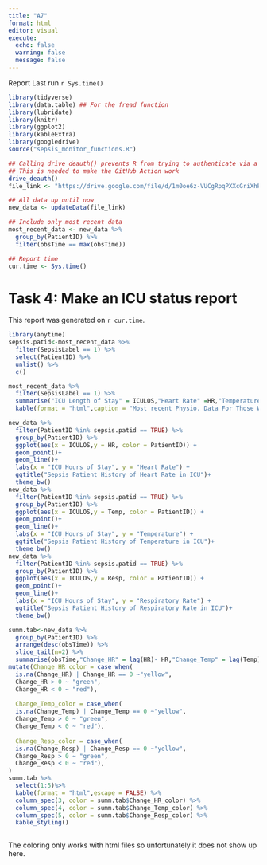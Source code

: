 ```yaml
---
title: "A7"
format: html
editor: visual
execute: 
  echo: false
  warning: false
  message: false
---
```


Report Last run `r Sys.time()`

```r
library(tidyverse)
library(data.table) ## For the fread function
library(lubridate)
library(knitr)
library(ggplot2)
library(kableExtra)
library(googledrive)
source("sepsis_monitor_functions.R")
```

```r
## Calling drive_deauth() prevents R from trying to authenticate via a browser
## This is needed to make the GitHub Action work
drive_deauth()
file_link <- "https://drive.google.com/file/d/1m0oe6z-VUCgRpqPXXcGriXhPpSBFWzSt/view?usp=sharing"

## All data up until now
new_data <- updateData(file_link)

## Include only most recent data
most_recent_data <- new_data %>%
  group_by(PatientID) %>%
  filter(obsTime == max(obsTime))

## Report time
cur.time <- Sys.time()
```

# Task 4: Make an ICU status report

This report was generated on `r cur.time`.

```r
library(anytime)
sepsis.patid<-most_recent_data %>% 
  filter(SepsisLabel == 1) %>%
  select(PatientID) %>%
  unlist() %>%
  c()

most_recent_data %>% 
  filter(SepsisLabel == 1) %>%
  summarise("ICU Length of Stay" = ICULOS,"Heart Rate" =HR,"Temperature"=Temp, "Respiratory Rate" = Resp) %>%
  kable(format = "html",caption = "Most recent Physio. Data For Those Who Have Sepsis")

new_data %>%
  filter(PatientID %in% sepsis.patid == TRUE) %>%
  group_by(PatientID) %>%
  ggplot(aes(x = ICULOS,y = HR, color = PatientID)) +
  geom_point()+
  geom_line()+
  labs(x = "ICU Hours of Stay", y = "Heart Rate") +
  ggtitle("Sepsis Patient History of Heart Rate in ICU")+
  theme_bw()
new_data %>%
  filter(PatientID %in% sepsis.patid == TRUE) %>%
  group_by(PatientID) %>%
  ggplot(aes(x = ICULOS,y = Temp, color = PatientID)) +
  geom_point()+
  geom_line()+
  labs(x = "ICU Hours of Stay", y = "Temperature") +
  ggtitle("Sepsis Patient History of Temperature in ICU")+
  theme_bw()
new_data %>%
  filter(PatientID %in% sepsis.patid == TRUE) %>%
  group_by(PatientID) %>%
  ggplot(aes(x = ICULOS,y = Resp, color = PatientID)) +
  geom_point()+
  geom_line()+
  labs(x = "ICU Hours of Stay", y = "Respiratory Rate") +
  ggtitle("Sepsis Patient History of Respiratory Rate in ICU")+
  theme_bw()

summ.tab<-new_data %>% 
  group_by(PatientID) %>%
  arrange(desc(obsTime)) %>%
  slice_tail(n=2) %>%
  summarise(obsTime,"Change_HR" = lag(HR)- HR,"Change_Temp" = lag(Temp)- Temp,"Change_Resp" = lag(Resp)- Resp) %>%
mutate(Change_HR_color = case_when(
  is.na(Change_HR) | Change_HR == 0 ~"yellow",
  Change_HR > 0 ~ "green",
  Change_HR < 0 ~ "red"),
  
  Change_Temp_color = case_when(
  is.na(Change_Temp) | Change_Temp == 0 ~"yellow",
  Change_Temp > 0 ~ "green",
  Change_Temp < 0 ~ "red"),
  
  Change_Resp_color = case_when(
  is.na(Change_Resp) | Change_Resp == 0 ~"yellow",
  Change_Resp > 0 ~ "green",
  Change_Resp < 0 ~ "red"),
)
summ.tab %>%
  select(1:5)%>%
  kable(format = "html",escape = FALSE) %>%
  column_spec(3, color = summ.tab$Change_HR_color) %>%
  column_spec(4, color = summ.tab$Change_Temp_color) %>%
  column_spec(5, color = summ.tab$Change_Resp_color) %>%
  kable_styling()
  
```

The coloring only works with html files so unfortunately it does not show up here.
